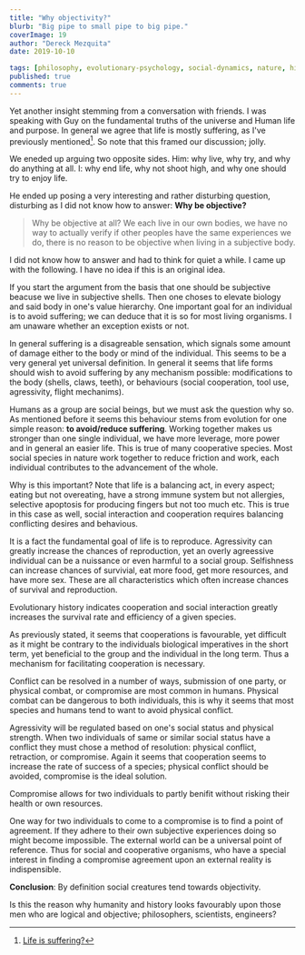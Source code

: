 ```yaml
---
title: "Why objectivity?"
blurb: "Big pipe to small pipe to big pipe."
coverImage: 19
author: "Dereck Mezquita"
date: 2019-10-10

tags: [philosophy, evolutionary-psychology, social-dynamics, nature, history]
published: true
comments: true
---
```


Yet another insight stemming from a conversation with friends. I was speaking with Guy on the fundamental truths of the universe and Human life and purpose. In general we agree that life is mostly suffering, as I've previously mentioned[^1]. So note that this framed our discussion; jolly.

[^1]: [Life is suffering?](/blog/20191007_life-is-suffering)

We eneded up arguing two opposite sides. Him: why live, why try, and why do anything at all. I: why end life, why not shoot high, and why one should try to enjoy life. 

He ended up posing a very interesting and rather disturbing question, disturbing as I did not know how to answer: **Why be objective?**

<Blockquote src='Guy'>
    Why be objective at all? We each live in our own bodies, we have no way to actually verify if other peoples have the same experiences we do, there is no reason to be objective when living in a subjective body.
</Blockquote>

I did not know how to answer and had to think for quiet a while. I came up with the following. I have no idea if this is an original idea.

If you start the argument from the basis that one should be subjective beacuse we live in subjective shells. Then one choses to elevate biology and said body in one's value hierarchy. One important goal for an individual is to avoid suffering; we can deduce that it is so for most living organisms. I am unaware whether an exception exists or not.

In general suffering is a disagreable sensation, which signals some amount of damage either to the body or mind of the individual. This seems to be a very general yet universal definition. In general it seems that life forms should wish to avoid suffering by any mechanism possible: modifications to the body (shells, claws, teeth), or behaviours (social cooperation, tool use, agressivity, flight mechanims).

Humans as a group are social beings, but we must ask the question why so. As mentioned before it seems this behaviour stems from evolution for one simple reason: **to avoid/reduce suffering**. Working together makes us stronger than one single individual, we have more leverage, more power and in general an easier life. This is true of many cooperative species. Most social species in nature work together to reduce friction and work, each individual contributes to the advancement of the whole.

Why is this important? Note that life is a balancing act, in every aspect; eating but not overeating, have a strong immune system but not allergies, selective apoptosis for producing fingers but not too much etc. This is true in this case as well, social interaction and cooperation requires balancing conflicting desires and behavious.

It is a fact the fundamental goal of life is to reproduce. Agressivity can greatly increase the chances of reproduction, yet an overly agreessive individual can be a nuissance or even harmful to a social group. Selfishness can increase chances of survivial, eat more food, get more resources, and have more sex. These are all characteristics which often increase chances of survival and reproduction.

<Alert type='note'>
Evolutionary history indicates cooperation and social interaction greatly increases the survival rate and efficiency of a given species.
</Alert>

As previously stated, it seems that cooperations is favourable, yet difficult as it might be contrary to the individuals biological imperatives in the short term, yet beneficial to the group and the individual in the long term. Thus a mechanism for facilitating cooperation is necessary. 

Conflict can be resolved in a number of ways, submission of one party, or physical combat, or compromise are most common in humans. Physical combat can be dangerous to both individuals, this is why it seems that most species and humans tend to want to avoid physical conflict.

Agressivity will be regulated based on one's social status and physical strength. When two individuals of same or similar social status have a conflict they must chose a method of resolution: physical conflict, retraction, or compromise. Again it seems that cooperation seems to increase the rate of success of a species; physical conflict should be avoided, compromise is the ideal solution.

Compromise allows for two individuals to partly benifit without risking their health or own resources.

One way for two individuals to come to a compromise is to find a point of agreement. If they adhere to their own subjective experiences doing so might become impossible. The external world can be a universal point of reference. Thus for social and cooperative organisms, who have a special interest in finding a compromise agreement upon an external reality is indispensible.

**Conclusion**: By definition social creatures tend towards objectivity.

Is this the reason why humanity and history looks favourably upon those men who are logical and objective; philosophers, scientists, engineers?
